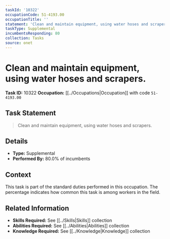 ```yaml
---
taskId: '10322'
occupationCode: 51-4193.00
occupationTitle: ''
statement: 'Clean and maintain equipment, using water hoses and scrapers.'
taskType: Supplemental
incumbentsResponding: 80
collection: Tasks
source: onet
---
```

# Clean and maintain equipment, using water hoses and scrapers.

**Task ID:** 10322
**Occupation:** [[../Occupations|Occupation]] with code `51-4193.00`

## Task Statement

> Clean and maintain equipment, using water hoses and scrapers.

## Details

- **Type:** Supplemental
- **Performed By:** 80.0% of incumbents

## Context

This task is part of the standard duties performed in this occupation. The percentage indicates how common this task is among workers in the field.

## Related Information

- **Skills Required:** See [[../Skills|Skills]] collection
- **Abilities Required:** See [[../Abilities|Abilities]] collection
- **Knowledge Required:** See [[../Knowledge|Knowledge]] collection
